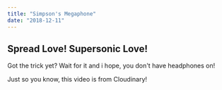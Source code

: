 ```yaml
---
title: "Simpson's Megaphone"
date: "2018-12-11"
---
```



## Spread Love! Supersonic Love!

Got the trick yet? Wait for it and i hope, you don't have headphones on!

<VideoPlayer
    publicID = "headspace"
    title = "headspace video"
    muted
/>

Just so you know, this video is from Cloudinary!